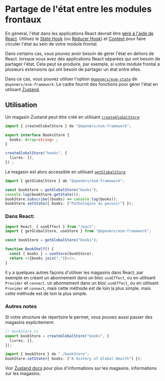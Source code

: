 # Partage de l'état entre les modules frontaux

En général, l'état dans les applications React devrait être
[géré à l'aide de React](https://kentcdodds.com/blog/application-state-management-with-react).
Utilisez le [State Hook](https://reactjs.org/docs/hooks-state.html) (ou
[Reducer Hook](https://reactjs.org/docs/hooks-reference.html#usereducer))
et [Context](https://reactjs.org/docs/context.html) pour faire circuler l'état au sein de votre
module frontal.

Dans certains cas, vous pouvez avoir besoin de gérer l'état en dehors de React.
lorsque vous avez des applications React séparées qui ont besoin de partager l'état.
Cela peut se produire, par exemple, si votre module frontal a plusieurs extensions
qui ont besoin de partager un état entre elles.

Dans ce cas, vous pouvez utiliser l'option
[`@openmrs/esm-state`](https://github.com/openmrs/openmrs-esm-core/tree/main/packages/framework/esm-state)
de `@openmrs/esm-framework`. Le cadre fournit des fonctions pour
gérer l'état en utilisant [Zustand](https://docs.pmnd.rs/zustand/getting-started/introduction).

## Utilisation

Un magasin Zustand peut être créé en utilisant
[`createGlobalStore`](https://github.com/openmrs/openmrs-esm-core/blob/main/packages/framework/esm-framework/docs/API.md#createglobalstore):

```typescript
import { createGlobalStore } de "@openmrs/esm-framework";

export interface BooksStore {
  books: Array<string> ;
}

createGlobalStore("books", {
  livres: [],
}) ;
```

Le magasin est alors accessible en utilisant
[`getGlobalStore`](https://github.com/openmrs/openmrs-esm-core/blob/main/packages/framework/esm-framework/docs/API.md#getglobalstore)

```TypeScript
import { getGlobalStore } de "@openmrs/esm-framework";

const bookStore = getGlobalStore("books");
console.log(bookStore.getState());
bookStore.subscribe((books) => console.log(books));
bookStore.setState({ books: ["Pathologies du pouvoir"] });
```

### Dans React:

```typescript
import React, { useEffect } from "react";
import { getGlobalStore, useStore } from "@openmrs/esm-framework";

const bookStore = getGlobalStore("books");

function BookShelf() {
  const { books } = useStore(bookStore);
  return <>{books.join(",")}</>;
}
```

Il y a quelques autres façons d'utiliser les magasins dans React, par exemple en créant un abonnement dans un bloc `useEffect`, ou en utilisant `Provider` et `connect`.
un abonnement dans un bloc `useEffect`, ou en utilisant `Provider` et `connect`, mais cette méthode est de loin la plus simple.
mais cette méthode est de loin la plus simple.

### Autres notes

Si votre structure de répertoire le permet, vous pouvez aussi passer des magasins explicitement:

```typescript
// bookStore.ts
export bookStore = createGlobalStore("books", {
  livres: [],
});
```

```typescript
import { bookStore } de "./bookStore";
bookStore.setState({ books: ["A History of Global Health"] });
```

Voir [Zustand docs](https://docs.pmnd.rs/zustand/getting-started/introduction) pour plus d'informations sur les magasins.
informations sur les magasins.
